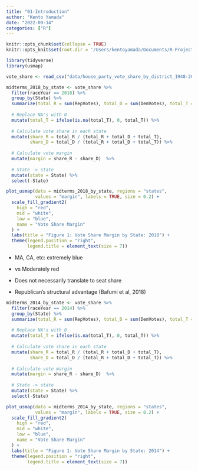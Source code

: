 ```yaml
---
title: "01-Introduction"
author: "Kento Yamada"
date: "2022-09-14"
categories: ["R"]
---
```



```r
knitr::opts_chunk$set(collapse = TRUE)
knitr::opts_knit$set(root.dir = '/Users/kentoyamada/Documents/R-Projects/election-analytics-2022-midterms')
```

```r
library(tidyverse)
library(usmap)
```


```r
vote_share <- read_csv("data/house_party_vote_share_by_district_1948-2020.csv")
```


```r
midterms_2018_by_state <- vote_share %>%
  filter(raceYear == 2018) %>%
  group_by(State) %>%
  summarize(total_R = sum(RepVotes), total_D = sum(DemVotes), total_T = sum(ThirdVotes)) %>%
  
  # Replace NA's with 0
  mutate(total_T = ifelse(is.na(total_T), 0, total_T)) %>%
  
  # Calculate vote share in each state
  mutate(share_R = total_R / (total_R + total_D + total_T),
         share_D = total_D / (total_R + total_D + total_T)) %>%
  
  # Calculate vote margin
  mutate(margin = share_R - share_D)  %>%
  
  # State -> state
  mutate(state = State) %>%
  select(-State)
```

```r
plot_usmap(data = midterms_2018_by_state, regions = "states", 
           values = "margin", labels = TRUE, size = 0.2) +
  scale_fill_gradient2(
    high = "red",
    mid = "white",
    low = "blue",
    name = "Vote Share Margin"
  ) +
  labs(title = "Figure 1: Vote Share Margin by State: 2018") +
  theme(legend.position = "right",
        legend.title = element_text(size = 7)) 
``` 

* MA, CA, etc: extremely blue
* vs Moderately red


* Does not necessarily translate to seat share
* Republican's structural advantage (Bafumi et al, 2018)

```r
midterms_2014_by_state <- vote_share %>%
  filter(raceYear == 2014) %>%
  group_by(State) %>%
  summarize(total_R = sum(RepVotes), total_D = sum(DemVotes), total_T = sum(ThirdVotes)) %>%
  
  # Replace NA's with 0
  mutate(total_T = ifelse(is.na(total_T), 0, total_T)) %>%
  
  # Calculate vote share in each state
  mutate(share_R = total_R / (total_R + total_D + total_T),
         share_D = total_D / (total_R + total_D + total_T)) %>%
  
  # Calculate vote margin
  mutate(margin = share_R - share_D)  %>%
  
  # State -> state
  mutate(state = State) %>%
  select(-State)
```

```r
plot_usmap(data = midterms_2014_by_state, regions = "states", 
           values = "margin", labels = TRUE, size = 0.2) +
  scale_fill_gradient2(
    high = "red",
    mid = "white",
    low = "blue",
    name = "Vote Share Margin"
  ) +
  labs(title = "Figure 1: Vote Share Margin by State: 2014") +
  theme(legend.position = "right",
        legend.title = element_text(size = 7)) 
``` 
